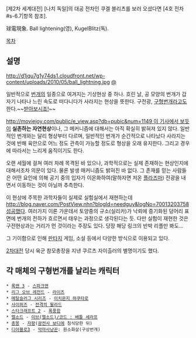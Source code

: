 [제2차 세계대전] [나치 독일]의 대공 전차인 쿠겔 블리츠를 보러 오셨다면 [4호 전차#s-6.7|항목 참조].

球電現象.
Ball lightening(영), KugelBlitz(독).

[[목차]]

== 설명 ==
http://d1jqu7g1y74ds1.cloudfront.net/wp-content/uploads/2010/05/ball_lightning.jpg
[http://www.universetoday.com/64560/is-ball-lightning-just-a-shared-hallucination/ @]

일반적으로 [[번개]]의 일종으로 여겨지는 기상현상 중 하나. 흐린 날, 공 모양의 번개가 갑자기 나타나 느린 속도로 떠다니다가 사라지는 현상을 뜻한다. 구전광, [[구형번개]]라고도 한다.~~[[전격의 윌라드|받아보시죠!]]~~

[[http://moviejoy.com/public/e_view.asp?db=pubic&num=1149 이 기사에서 보듯이]] '''실존하는 자연현상'''이나, 그 메커니즘에 대해서는 아직 확실히 밝혀져 있지 않다. 일반적인 번개와는 달리 형상부터 다르며, 일반적인 번개가 순간적으로 나타났다 사라지는 것에 반해 육안으로 어느 정도 관측이 가능할 정도로 형상을 오래 유지한다. 그리고 경우에 따라서는 느리게 움직이기도 한다.

오랜 세월에 걸쳐 여러 차례 목격된 바 있으나, 과학적으로는 실제 존재하는 현상인지에 대해서조차 의문이 있다. 물론 발생 매커니즘도 밝혀진 바 없다. 그 존재를 믿는 사람들은 어떤 요인에 의해 공기 중의 입자가 이온화하여(말하자면 저온 [[플라즈마]]) 전광을 내면서 이동하는 것이 아닐까 추측한다.

이 현상에 주목한 과학자들이 실제로 실험실에서 재현하는데 [[http://blog.naver.com/PostView.nhn?blogId=needguy&logNo=70013203758 성공]]했다. 여러가지 이론 가운데서 토양중의 규소(실리카)가 낙뢰에 증기화된 덩어리 표면에 번개의 전하가 흐르면서 태우는 과정으로 생각된다는 듯. 다만 실험이 재현한 것은 구전현상과는 거리가 먼 것이라는 주장도 있다. 당장 해당 링크의 반박 리플만 봐도...

그 기이함으로 인해 [[판타지]] 게임, 소설 등에서 다양한 방식으로 이용되고 있다.

[[2차대전]] 당시 육군 참모총장을 지낸 쿠르츠 자이츨러의 별명이기도 했다.

== 각 매체의 구형번개를 날리는 캐릭터 ==
 * [[록맨 3]] - [[스파크맨(록맨 클래식 시리즈)|스파크맨]]
 * [[리그 오브 레전드]] - [[라이즈]]
 * [[메탈슬러그 시리즈]] - [[이치몬지 햐쿠타로]]
 * [[사이퍼즈]] - [[전격의 윌라드]]
 * [[스타크래프트 2]] - [[폭풍함]]
 * [[엘소드]] - [[이브(엘소드)/코드 : 배틀 세라프]]
 * [[총몽]] - [[자팡]]([[광전사 보디]]에 침식당한 뒤)
 * [[디아블로3]] - [[악마사냥꾼]]: 원소화살(구상번개)
